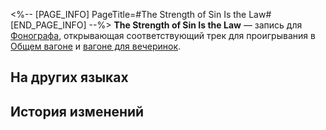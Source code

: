 <%-- [PAGE_INFO]
PageTitle=#The Strength of Sin Is the Law#
[END_PAGE_INFO] --%>
{{Предмет Инфобокс
|id          = 210337
|Изображение = Предмет The Strength of Sin Is the Law.png
|Тип         = Запись
|Инвентарь   = Ценные предметы
|Редкость    = 3
|Эффект      = 
|Описание    = Запись, которую можно воспроизвести на фонографе экспресса. Это может быть случайное приобретение или подарок от кого-то другого. Когда играет музыка, всплывают самые разные воспоминания: улыбки, встречи, прикосновения и волнение битвы. Может быть, поэтому, даже несмотря на стремительный прогресс общества, люди всё ещё собирают записи.<br />Текущая запись содержит трек The Strength of Sin Is the Law.
}}
{{Описание|''Без законов, запрещающих жадность, люди бы не узнали, что есть жадность.''}}
'''The Strength of Sin Is the Law''' — запись для [[Фонограф]]а, открывающая соответствующий трек для проигрывания в [[Общий вагон|Общем вагоне]] и [[Вагон для вечеринок|вагоне для вечеринок]].

==На других языках==
{{На других языках
|en   = "The Strength of Sin Is the Law"
|zhs  = 《律是罪的权势》
|zht  = 《律是罪的權勢》
|ja   = 『律は罪の権勢』
|ko   = ≪죄의 권능은 율법이라≫
|es   = La ley es el poder del pecado
|fr   = «&nbsp;The Strength of Sin Is the Law&nbsp;»
|ru   = The Strength of Sin Is the Law
|th   = "The Strength of Sin Is the Law"
|vi   = "Luật Pháp Là Quyền Lực Của Tội Lỗi"
|de   = „Die Stärke der Sünde ist das Gesetz“
|id   = "The Strength of Sin Is the Law"
|pt   = "The Strength of Sin Is the Law"
}}

==История изменений==
{{История изменений|3.5}}